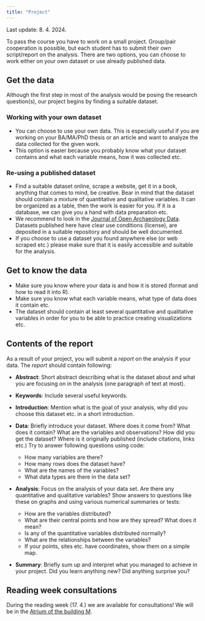 ```yaml
---
title: "Project"
---
```


::: {.callout-note}

Last update: 8. 4. 2024.

:::

To pass the course you have to work on a small project.
Group/pair cooperation is possible, but each student has to submit their own script/report on the analysis.
There are two options, you can choose to work either on your own dataset or use already published data.


## Get the data

Although the first step in most of the analysis would be posing the research question(s), our project begins by finding a suitable dataset.

### Working with your own dataset

- You can choose to use your own data. This is especially useful if you are
  working on your BA/MA/PhD thesis or an article and want to analyze the
  data collected for the given work.
- This option is easier because you probably know what your dataset contains and
  what each variable means, how it was collected etc.


### Re-using a published dataset

- Find a suitable dataset online, scrape a website, get it in a book,
  anything that comes to mind, be creative.
  Bear in mind that the dataset should contain a mixture of
  quantitative and qualitative variables. It can be organized as a table, then
  the work is easier for you. If it is a database, we can give you a hand with
  data preparation etc.
- We recommend to look in the
  [Journal of Open Archaeology Data](https://openarchaeologydata.metajnl.com/).
  Datasets published here have clear use conditions (license), are deposited
  in a suitable repository and should be well documented.
- If you choose to use a dataset you found anywhere else (or web scraped etc.)
  please make sure that it is easily accessible and suitable for the analysis.


## Get to know the data

- Make sure you know where your data is and how it is stored (format and how to read it into R).
- Make sure you know what each variable means, what type of data does it contain etc.
- The dataset should contain at least several quantitative and qualitative variables in order for you to be able to practice creating visualizations etc.


## Contents of the report

As a result of your project, you will submit a *report* on the analysis if your data.
The *report* should contain following:

- **Abstract**: Short abstract describing what is the dataset about and what you are focusing on in the analysis (one paragraph of text at most).
- **Keywords**: Include several useful keywords.
- **Introduction**: Mention what is the goal of your analysis, why did you choose this dataset etc. in a short introduction.
- **Data**: Briefly introduce your dataset. Where does it come from? What does it contain? What are the variables and observations? How did you get the dataset? Where is it originally published (include citations, links etc.) Try to answer following questions using code: 

    - How many variables are there?
    - How many rows does the dataset have?
    - What are the names of the variables?
    - What data types are there in the data set?

- **Analysis**: Focus on the analysis of your data set. Are there any quantitative and qualitative variables? Show answers to questions like these on graphs and using various numerical summaries or tests: 

    - How are the variables distributed? 
    - What are their central points and how are they spread? What does it mean?
    - Is any of the quantitative variables distributed normally? 
    - What are the relationships between the variables?
    - If your points, sites etc. have coordinates, show them on a simple map.

- **Summary**: Briefly sum up and interpret what you managed to achieve in your project. Did you learn anything new? Did anything surprise you? 


## Reading week consultations 

During the reading week (17. 4.) we are available for consultations! We will be in the [Atrium of the building M](https://www.phil.muni.cz/o-nas/kde-nas-najdete/budova-30).




<!-- ### Report template

RMarkdown template for the project report is [here](https://github.com/petrpajdla/stat4arch/blob/7e6d4d67b6e13a5208512951f92751287f22495e/project/project_template.Rmd).
Create a new RMarkdown file (`.Rmd`), copy and paste the contents of the template
in your file, do your changes, write your report and push the `Knit` button.
Follow the instructions in the template to work on your project.

### How to submit the report

Feel free to contact us if you need any help or assistance during the work on
your project. Simply send us both the source `Rmd` file and the `HTML` output
with your questions and we will address the problem either directly or in class. -->
